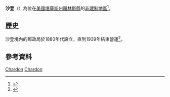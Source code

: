 {{Infobox settlement
|official_name = 沙登
|native_name = Chardon
|settlement_type = [[非建制地區|非建制地區]] 
|nickname = 
|motto =
|pushpin_map=USA Kansas
|coordinates_region = US-KS
|subdivision_type = [[世界政區索引|國家]]
|subdivision_name = [[美国|美国]]
|subdivision_type1 = [[美國行政區劃|州]]
|subdivision_name1 = [[堪薩斯州|堪薩斯州]]
|subdivision_type2 = [[堪薩斯州行政區劃|縣]]
|subdivision_name2 = [[羅林斯縣_(堪薩斯州)|羅林斯縣]]
|unit_pref  =  
|area_footnotes = 
|area_magnitude = 
|area_total_km2 = 
|population_as_of = 
|population_footnotes = 
|population_total = 
|population_density_km2 = 
|timezone =
|utc_offset = 
|timezone_DST =
|utc_offset_DST = 
|elevation_footnotes = 
|elevation_m = 
|elevation_ft = 
|latd = 39 |latm = 39 |lats = 17 |latNS = N 
|longd = 101 |longm = 03 |longs = 26 |longEW = W 
|coordinates_display=%
|area_code =
|blank_name = [[地名信息系统|GNIS]] ID
|blank_info = 
|website = 
}}

'''沙登'''（{{lang-en|'''Chardon'''}}）為位在[[美國|美國]][[堪薩斯州|堪薩斯州]][[羅林斯縣_(堪薩斯州)|羅林斯縣]]的[[非建制地區|非建制地區]]<ref>{{cite web | url=http://www.skyways.org/counties/RA/ | title=Rawlins County | publisher=Kansas State Library | work=Blue Skyways | accessdate=22 June 2014 | archive-date=2013-06-19 | archive-url=https://web.archive.org/web/20130619135113/http://www.skyways.org/counties/RA/ | dead-url=no }}</ref>。

==歷史==
沙登境內的郵政局於1880年代設立，直到1939年結束營運<ref>{{cite web | url=http://www.kshs.org/geog/geog_postoffices/search/county:RA | title=Kansas Post Offices, 1828-1961 | publisher=Kansas Historical Society | accessdate=22 June 2014 | deadurl=yes | archiveurl=https://web.archive.org/web/20131009133023/http://www.kshs.org/geog/geog_postoffices/search/county:RA | archivedate=2013年10月9日 }}</ref>。

==參考資料==
{{Reflist}}

{{羅林斯縣 (堪薩斯州)}}

[[Category:羅林斯縣非建制地區_(堪薩斯州)|Chardon]]
[[Category:堪薩斯州非建制地區|Chardon]]

{{Kansas-stub}}